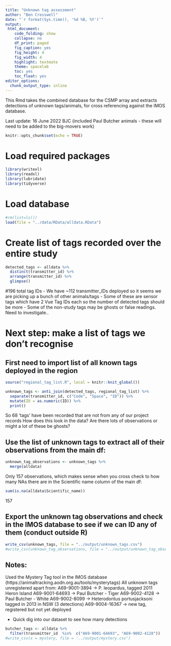 ```yaml
---
title: "Unknown tag assessment"
author: "Ben Cresswell"
date: "`r format(Sys.time(), '%d %B, %Y')`"
output: 
 html_document:
    code_folding: show
    collapse: no
    df_print: paged
    fig_caption: yes
    fig_height: 4
    fig_width: 4
    highlight: textmate
    theme: spacelab
    toc: yes
    toc_float: yes
editor_options: 
  chunk_output_type: inline
---
```


This Rmd takes the combined database for the CSMP array and extracts detections of unknown tags/animals, for cross referencing against the IMOS database.

Last update: 16 June 2022 BJC (included Paul Butcher animals - these will need to be added to the big-movers work)

```r
knitr::opts_chunk$set(echo = TRUE)
```

# Load required packages
```r
library(writexl)
library(readxl)
library(lubridate)
library(tidyverse)
```


# Load database
```r
#rm(list=ls())
load(file = "../data/RData/alldata.RData")
```

# Create list of tags recorded over the entire study
```r
detected_tags <- alldata %>% 
  distinct(transmitter_id) %>% 
  arrange(transmitter_id) %>% 
  glimpse()
```
#196 total tag IDs
- We have ~112 transmitter_IDs deployed so it seems we are picking up a bunch of other animals/tags
- Some of these are sensor tags which have 2 Vue Tag IDs each so the number of detected tags should be more
- Some of the non-study tags may be ghosts or false readings. Need to investigate..



# Next step: make a list of tags we don't recognise

## First need to import list of all known tags deployed in the region

```r
source("regional_tag_list.R", local = knitr::knit_global())
```

```r
unknown_tags <- anti_join(detected_tags, regional_tag_list) %>% 
  separate(transmitter_id, c("Code", "Space", "ID")) %>% 
  mutate(ID = as.numeric(ID)) %>% 
  print()
```
So 68 'tags' have been recorded that are not from any of our project records
How does this look in the data? Are there lots of observations or might a lot of these be ghosts?

## Use the list of unknown tags to extract all of their observations from the main df:
```r
unknown_tag_observations <- unknown_tags %>% 
  merge(alldata)
```

Only 157 observations, which makes sense when you cross check to how many NAs there are in the Scientific name column of the main df:
```r
sum(is.na(alldata$Scientific_name))
```
157


## Export the unknown tag observations  and check in the IMOS database to see if we can ID any of them (conduct outside R)
```r
write_csv(unknown_tags, file = "../output/unknown_tags.csv")
#write_csv(unknown_tag_observations, file = "../output/unknown_tag_observations.csv")
```

## Notes:
Used the Mystery Tag tool in the IMOS database (https://animaltracking.aodn.org.au/tools/mysterytags)
All unknown tags unregistered apart from: 
A69-9001-3894 -> P. leopardus, tagged 2011 Heron Island
A69-9001-64693 -> Paul Butcher - Tiger
A69-9002-4128 -> Paul Butcher - White
A69-9002-8099 -> Heterodontus portusjacksoni tagged in 2013 in NSW (3 detections)
A69-9004-16367 -> new tag, registered but not yet deployed


* Quick dig into our dataset to see how many detections
```r
butcher_tags <- alldata %>% 
  filter(transmitter_id  %in%  c("A69-9001-64693", "A69-9002-4128"))
#write_csv(x = mystery, file = '../output/mystery.csv')
```




